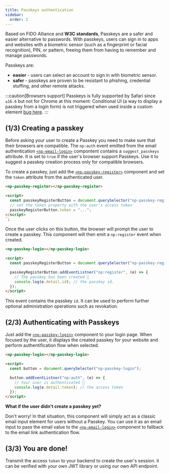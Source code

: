 ```yaml
---
title: Passkeys authentication
sidebar:
  order: 2
---
```


Based on FIDO Alliance and **W3C standards**, Passkeys are a safer and easier alternative to passwords.
With passkeys, users can sign in to apps and websites with a biometric sensor (such as a fingerprint or facial recognition), PIN, or pattern, freeing them from having to remember and manage passwords.

Passkeys are:

- **easier** - users can select an account to sign in with biometric sensor.
- **safer** - passkeys are proven to be resistant to phishing, credential stuffing, and other remote attacks.

:::caution[Browsers support]
Passkeys is fully supported by Safari since `≥16.6` but not for Chrome at this moment:
Conditional UI (a way to display a passkey from a login form) is not triggered when used inside a custom element [bug here](https://bugs.chromium.org/p/chromium/issues/detail?id=1404106).
:::

## (1/3) Creating a passkey

Before asking your user to create a Passkey you need to make sure that their browsers are compatible.
The `np:auth` event emitted from the email authentication [`<np-email-login>`](/reference/components/np-email-login) compontent contains a `suggest_passkeys` attribute.
It is set to `true` if the user's browser support Passkeys. Use it to suggest a passkey creation process only for compatible browsers.

To create a passkey, just add the [`<np-passkey-register>`](/reference/components/np-passkey-register) component and set the `token` attribute from the authenticated user.

```html
<np-passkey-register></np-passkey-register>

<script>
  const passkeyRegisterButton = document.querySelector("np-passkey-register");
  // set the token property with the user's access token
  passkeyRegisterButton.token = "...";
</script>
`;
```

Once the user clicks on this button, the browser will prompt the user to create a passkey.
This component will then emit a `np:register` event when created.

```html
<np-passkey-login></np-passkey-login>

<script>
  const passkeyRegisterButton = document.querySelector("np-passkey-register");

  passkeyRegisterButton.addEventListner("np:register", (e) => {
    // The passkey has been created 🎉
    console.log(e.detail.id); // the passkey id.
  });
</script>
```

This event contains the passkey `id`. It can be used to perform further optional administration operations such as revokation.

## (2/3) Authenticating with Passkeys

Just add the [`<np-passkey-login>`](/reference/components/np-passkey-login) component to your login page.
When focused by the user, it displays the created passkey for your website and perform authentification flow when selected.

```html
<np-passkey-login></np-passkey-login>

<script>
  const button = document.querySelector("np-passkey-login");

  button.addEventListner("np:auth", (e) => {
    // Your user is authenticated 🎉
    console.log(e.detail.token); // the access token
  });
</script>
```

**What if the user didn't create a passkey yet?**

Don't worry! In that situation, this component will simply act as a classic email input element for users without a Passkey.
You can use it as an email input to pass the email value to the [`<np-email-login>`](/reference/components/np-email-login) component to fallback to the email link authentication flow.

## (3/3) You are done!

Transmit the access `token` to your backend to create the user's session. it can be verified with your own JWT library or using our own API endpoint.


<LinkCard title="Verifying the access token" description="" href="/guides/tokens" />
